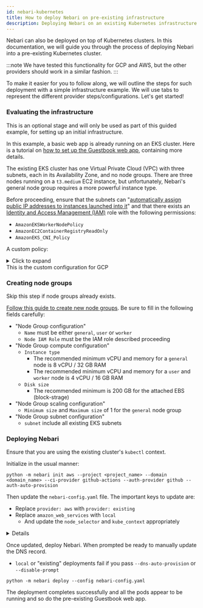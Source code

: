 ```yaml
---
id: nebari-kubernetes
title: How to deploy Nebari on pre-existing infrastructure
description: Deploying Nebari on an existing Kubernetes infrastructure
---
```


Nebari can also be deployed on top of Kubernetes clusters. In this documentation,
we will guide you through the process of deploying Nebari into a pre-existing Kubernetes cluster.

:::note
We have tested this functionality for GCP and AWS, but the other providers should work in a similar fashion.
:::

To make it easier for you to follow along, we will outline the steps for such deployment with a
simple infrastructure example. We will use tabs to represent the different provider
steps/configurations. Let's get started!

### Evaluating the infrastructure

This is an optional stage and will only be used as part of this guided example, for setting up an initial infrastructure.


<div style={{'border-radius': '15px', 'border': '2px solid var(--ifm-color-background)', 'padding': '20px' }}>
<Tabs className="unique-tabs">
<TabItem value="AWS">

In this example, a basic web app is already running on an EKS cluster. Here is a tutorial on [how to set
up the Guestbook web app](https://logz.io/blog/amazon-eks-cluster/), containing more details.

The existing EKS cluster has one Virtual Private Cloud (VPC) with three subnets, each
in its Availability Zone, and no node groups. There are three nodes running on a `t3.medium` EC2 instance, but unfortunately,
Nebari's general node group requires a more powerful instance type.

Before proceeding, ensure that the subnets can
"[automatically assign public IP addresses to instances launched into it](https://docs.aws.amazon.com/vpc/latest/userguide/vpc-ip-addressing.html#subnet-public-ip)" and
that there exists an [Identity and Access Management (IAM)](https://docs.aws.amazon.com/eks/latest/userguide/create-node-role.html) role with the following permissions:

- `AmazonEKSWorkerNodePolicy`
- `AmazonEC2ContainerRegistryReadOnly`
- `AmazonEKS_CNI_Policy`

A custom policy:

<details>
<summary>Click to expand</summary>

```json
{
    "Version": "2012-10-17",
    "Statement": [
        {
            "Sid": "eksWorkerAutoscalingAll",
            "Effect": "Allow",
            "Action": [
                "ec2:DescribeLaunchTemplateVersions",
                "autoscaling:DescribeTags",
                "autoscaling:DescribeLaunchConfigurations",
                "autoscaling:DescribeAutoScalingInstances",
                "autoscaling:DescribeAutoScalingGroups"
            ],
            "Resource": "*"
        },
        {
            "Sid": "eksWorkerAutoscalingOwn",
            "Effect": "Allow",
            "Action": [
                "autoscaling:UpdateAutoScalingGroup",
                "autoscaling:TerminateInstanceInAutoScalingGroup",
                "autoscaling:SetDesiredCapacity"
            ],
            "Resource": "*",
            "Condition": {
                "StringEquals": {
                    "autoscaling:ResourceTag/k8s.io/cluster-autoscaler/enabled": [
                        "true"
                    ],
                    "autoscaling:ResourceTag/kubernetes.io/cluster/eaeeks": [
                        "owned"
                    ]
                }
            }
        }
    ]
}
```

</details>

</TabItem>
<TabItem value="GCP">
    This is the custom configuration for GCP
</TabItem>
</Tabs>
</div>

### Creating node groups

Skip this step if node groups already exists.

<div style={{'border-radius': '15px', 'border': '2px solid var(--ifm-color-background)', 'padding': '20px' }}>
<Tabs className="unique-tabs">
<TabItem value="AWS">

[Follow this guide to create new node groups](https://docs.aws.amazon.com/eks/latest/userguide/create-managed-node-group.html).
Be sure to fill in the following fields carefully:

- "Node Group configuration"
  - `Name` must be either `general`, `user` or `worker`
  - `Node IAM Role` must be the IAM role described proceeding
- "Node Group compute configuration"
  - `Instance type`
    - The recommended minimum vCPU and memory for a `general` node is 8 vCPU / 32 GB RAM
    - The recommended minimum vCPU and memory for a `user` and `worker` node is 4 vCPU / 16 GB RAM
  - `Disk size`
    - The recommended minimum is 200 GB for the attached EBS (block-strage)
- "Node Group scaling configuration"
  - `Minimum size` and `Maximum size` of 1 for the `general` node group
- "Node Group subnet configuration"
  - `subnet` include all existing EKS subnets

</TabItem>
</Tabs>
</div>

### Deploying Nebari

Ensure that you are using the existing cluster's `kubectl` context.

<div style={{'border-radius': '15px', 'border': '2px solid var(--ifm-color-background)', 'padding': '20px' }}>
<Tabs className="unique-tabs">
<TabItem value="AWS">

Initialize in the usual manner:

```
python -m nebari init aws --project <project_name> --domain <domain_name> --ci-provider github-actions --auth-provider github --auth-auto-provision
```

Then update the `nebari-config.yaml` file. The important keys to update are:

- Replace `provider: aws` with `provider: existing`
- Replace `amazon_web_services` with `local`
  - And update the `node_selector` and `kube_context` appropriately

<details>

```
project_name: <project_name>
provider: local
domain: <domain_name>
certificate:
  type: self-signed
security:
  authentication:
    type: GitHub
    config:
      client_id:
      client_secret:
      oauth_callback_url: https://<domain_name>/hub/oauth_callback
...
ci_cd:
  type: github-actions
  branch: main
terraform_state:
  type: remote
namespace: dev
local:
  kube_context: arn:aws:eks:<region>:xxxxxxxxxxxx:cluster/<existing_cluster_name>
  node_selectors:
    general:
      key: eks.amazonaws.com/nodegroup
      value: general
    user:
      key: eks.amazonaws.com/nodegroup
      value: user
    worker:
      key: eks.amazonaws.com/nodegroup
      value: worker
profiles:
  jupyterlab:
  - display_name: Small Instance
    description: Stable environment with 2 cpu / 8 GB ram
    default: true
    kubespawner_override:
      cpu_limit: 2
      cpu_guarantee: 1.5
      mem_limit: 8G
      mem_guarantee: 5G
      image: quansight/nebari-jupyterlab:latest
  - display_name: Medium Instance
    description: Stable environment with 4 cpu / 16 GB ram
    kubespawner_override:
      cpu_limit: 4
      cpu_guarantee: 3
      mem_limit: 16G
      mem_guarantee: 10G
      image: quansight/nebari-jupyterlab:latest
  dask_worker:
    Small Worker:
      worker_cores_limit: 2
      worker_cores: 1.5
      worker_memory_limit: 8G
      worker_memory: 5G
      worker_threads: 2
      image: quansight/nebari-dask-worker:latest
    Medium Worker:
      worker_cores_limit: 4
      worker_cores: 3
      worker_memory_limit: 16G
      worker_memory: 10G
      worker_threads: 4
      image: quansight/nebari-dask-worker:latest
environments:
...
```

</details>

Once updated, deploy Nebari. When prompted be ready to manually update the DNS record.

- `local` or "existing" deployments fail if you pass `--dns-auto-provision` or `--disable-prompt`

```
python -m nebari deploy --config nebari-config.yaml
```

The deployment completes successfully and all the pods appear to be running and so do the pre-existing Guestbook web
app.

</TabItem>
</Tabs>
</div>
